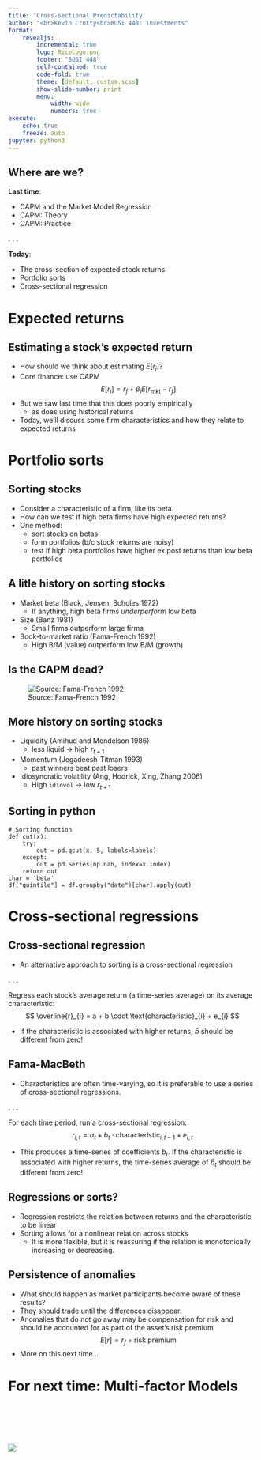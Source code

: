 ```yaml
---
title: 'Cross-sectional Predictability'
author: "<br>Kevin Crotty<br>BUSI 448: Investments"
format: 
    revealjs:
        incremental: true
        logo: RiceLogo.png
        footer: "BUSI 448"
        self-contained: true
        code-fold: true
        theme: [default, custom.scss]
        show-slide-number: print
        menu: 
            width: wide
            numbers: true             
execute:
    echo: true
    freeze: auto
jupyter: python3
---
```



## Where are we?
**Last time**:

::: {.nonincremental}
- CAPM and the Market Model Regression
- CAPM: Theory
- CAPM: Practice
:::

. . . 

**Today**:

::: {.nonincremental}
- The cross-section of expected stock returns
- Portfolio sorts
- Cross-sectional regression
:::

# Expected returns

## Estimating a stock's expected return

- How should we think about estimating $E[r_i]$?
- Core finance: use CAPM $$ E[r_i]=r_f + \beta_i E[r_{\text{mkt}}-r_f] $$
- But we saw last time that this does poorly empirically
  - as does using historical returns
- Today, we'll discuss some firm characteristics and how they relate to expected returns



# Portfolio sorts
## Sorting stocks

- Consider a characteristic of a firm, like its beta.
- How can we test if high beta firms have high expected returns?
- One method: 
  - sort stocks on betas
  - form portfolios (b/c stock returns are noisy)
  - test if high beta portfolios have higher ex post returns than low beta portfolios



## A litle history on sorting stocks

- Market beta (Black, Jensen, Scholes 1972)
  - If anything, high beta firms *underperform* low beta
- Size (Banz 1981)
  - Small firms outperform large firms
- Book-to-market ratio (Fama-French 1992)
  - High B/M (value) outperform low B/M (growth)

## Is the CAPM dead?

![Source: Fama-French 1992](../images/fama_french_1992.png)

## More history on sorting stocks

- Liquidity (Amihud and Mendelson 1986)
  - less liquid $\rightarrow$ high $r_{t+1}$
- Momentum (Jegadeesh-Titman 1993)
  - past winners beat past losers
- Idiosyncratic volatility (Ang, Hodrick, Xing, Zhang 2006)
  - High `idiovol` $\rightarrow$ low $r_{t+1}$

## {background-iframe="http://bbcx-investments.com/factor-investing/quintiles" background-interactive="True"}

## {background-iframe="http://bbcx-investments.com/factor-investing/ghz-sorts" background-interactive="True"}

## Sorting in python

``` .python
# Sorting function
def cut(x):
    try:
        out = pd.qcut(x, 5, labels=labels)
    except:
        out = pd.Series(np.nan, index=x.index)
    return out
char = 'beta'
df["quintile"] = df.groupby("date")[char].apply(cut)
```


# Cross-sectional regressions

## Cross-sectional regression

- An alternative approach to sorting is a cross-sectional regression

. . .

Regress each stock's average return (a time-series average) on its average characteristic:$$ \overline{r}_{i} = a + b \cdot \text{characteristic}_{i} + e_{i} $$

- If the characteristic is associated with higher returns, $\hat{b}$ should be different from zero!

## Fama-MacBeth

- Characteristics are often time-varying, so it is preferable to use a series of cross-sectional regressions.

. . .

For each time period, run a cross-sectional regression:$$ r_{i,t} = a_t + b_t \cdot \text{characteristic}_{i,t-1} + e_{i,t} $$

- This produces a time-series of coefficients $b_t$.  If the characteristic is associated with higher returns, the time-series average of $\hat{b}_t$ should be different from zero!


## Regressions or sorts?

- Regression restricts the relation between returns and the characteristic to be linear
- Sorting allows for a nonlinear relation across stocks
  - It is more flexible, but it is reassuring if the relation is monotonically increasing or decreasing.


## Persistence of anomalies

- What should happen as market participants become aware of these results?
- They should trade until the differences disappear.
- Anomalies that do not go away may be compensation for risk and should be accounted for as part of the asset's risk premium $$ E[r] = r_f + \text{risk premium} $$
- More on this next time...


# For next time: Multi-factor Models

<br><br><br><br>

![](RiceLogo.png){fig-align="center"}